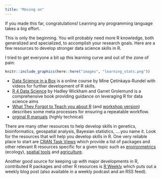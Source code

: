 ```yaml
---
title: "Moving on"
---
```


If you made this far, congratulations! Learning any programming language takes a big effort. 

This is only the beginning. You will probably need more R knowledge, both generalized and specialized, to accomplish your research goals. Here are a few resources to develop stronger data science skills in R. 

I tried to get everyone a bit up this learning curve and out of the zone of pain:

```r
knitr::include_graphics(here::here("images", "learning_stats.png"))
```


* [Data Science in a Box](https://datasciencebox.org/) is a online course by Mine Çetinkaya-Rundel with videos for further development of R skills. 
* [R 4 Data Science](https://r4ds.had.co.nz/) by Hadley Wickham and Garret Grolemund is a comprehensive book providing guidance on leveraging R for data science aims
* [What They Forgot to Teach you about R](https://rstats.wtf/) (and [workshop version](https://imci-idaho.github.io/2022-03-01-WhatTheyForgot/)) describes some meta processes for ensuring a repeatable workflow.
* [orginal R manuals](https://rstudio.github.io/r-manuals/) (highly technical)

There are many other resources to help develop skills in genetics, bioinformatics, geospatial analysis, Bayesian statistics, ....you name it. Look for the resources that will help you develop skills in R. One very reliable place to start are [CRAN Task Views](https://cran.rstudio.com/web/views/) which provide a list of packages and other relevant R resources specific for a given topic such as [environmetrics](https://CRAN.R-project.org/view=Environmetrics) (ecology), [spatial tools](https://CRAN.R-project.org/view=Spatial) and [agriculture](https://CRAN.R-project.org/view=Agriculture). 

Another good source for keeping up with major developments in R, contributed R packages and other R resources is [R Weekly](https://rweekly.org/) which puts out a weekly blog post (also available in a weekly podcast and an RSS feed).
